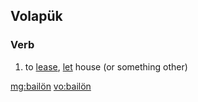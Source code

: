 ==Volapük==

===Verb===
{{infl|vo|verb}}

# to [[lease]], [[let]] house (or something other)

[[mg:bailön]]
[[vo:bailön]]